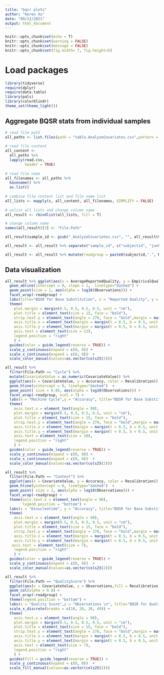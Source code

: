 ```yaml
---
title: "bqsr plots"
author: "Keren Xu"
date: "09/12/2021"
output: html_document
---
```



```r
knitr::opts_chunk$set(echo = T)
knitr::opts_chunk$set(warning = FALSE)
knitr::opts_chunk$set(message = FALSE)
knitr::opts_chunk$set(fig.width= 7, fig.height=5) 
```

# Load packages  
```r
library(tidyverse)
require(dplyr)
require(data.table)
library(pals)
library(colorblindr)
theme_set(theme_light()) 
```

## Aggregate BQSR stats from individual samples  
```r
# read file path
all_paths <- list.files(path = "table.AnalyzeCovariates.csv",pattern = "*.csv",full.names = TRUE)
 
# read file content
all_content <-
  all_paths %>%
  lapply(read.csv,
         header = TRUE)
 
# read file name
all_filenames <- all_paths %>%
  basename() %>%
  as.list()
 
# combine file content list and file name list
all_lists <- mapply(c, all_content, all_filenames, SIMPLIFY = FALSE)
 
# unlist all lists and change column name
all_result <- rbindlist(all_lists, fill = T)

# change column name
names(all_result)[3] <- "File.Path"

all_result$sample_id <- gsub("_AnalyzeCovariates.csv", "", all_result$V1)

all_result <- all_result %>% separate("sample_id", c("subjectid", "junk"), sep = ".Analyze") %>% select(-junk)

all_result <- all_result %>% mutate(readgroup = paste0(subjectid,".", ReadGroup))
```

## Data visualization
```r
all_result %>% ggplot(aes(x = AverageReportedQuality, y = EmpiricalQuality, color = Recalibration)) + 
  geom_abline(intercept = 0, slope = 1,  linetype="dashed") + 
  geom_point(size = 1, aes(alpha = log10(Observations))) + 
  facet_wrap(~readgroup) + 
  labs(title="BQSR for Base Substitution", x = "Reported Quality", y = "Empirical Quality \n", size = 1)  +
  theme(
    plot.margin = margin(0.5, 0.5, 0.5, 0.5, unit = "cm"),
    plot.title = element_text(size = 15, face = "bold"),
    strip.text.y = element_text(angle = 270, face = "bold",margin = margin(r= 1, unit = "cm")),
    axis.title.x = element_text(margin = margin(t = 0.5, b = 0.5, unit = "cm")),
    axis.title.y = element_text(margin = margin(t = 0.5, b = 0.5, unit = "cm")),
    axis.text = element_text(size = 12),
    legend.position = "right"
    ) + 
  guides(color = guide_legend(reverse = TRUE)) + 
  scale_y_continuous(expand = c(0, 0)) + 
  scale_x_continuous(expand = c(0, 0))  +
  scale_color_manual(values=as.vector(cols25(2))) 
```

```r
all_result %>% 
  filter(File.Path == "Cycle") %>% 
  mutate(CovariateValue = as.numeric(CovariateValue)) %>% 
  ggplot(aes(x = CovariateValue, y = Accuracy, color = Recalibration))  + 
  geom_hline(yintercept = 0, linetype="dashed")  + 
  geom_point( size = 0.05, aes(alpha = log10(Observations))) + 
  facet_wrap(~readgroup, ncol = 7) + 
  labs(x = "Machine Cycle",y = "Accuracy", title="BQSR for Base Substitution", size = 1) + 
  theme(
    axis.text.x = element_text(angle = 90),
    plot.margin = margin(0.5, 0.5, 0.5, 0.5, unit = "cm"),
    plot.title = element_text(size = 15, face = "bold"),
    strip.text.y = element_text(angle = 270, face = "bold",margin = margin(r= 1, unit = "cm")),
    axis.title.x = element_text(margin = margin(t = 0.5, b = 0.5, unit = "cm")),
    axis.title.y = element_text(margin = margin(t = 0.5, b = 0.5, unit = "cm")),
    axis.text = element_text(size = 10),
    legend.position = "right"
    ) + 
  guides(color = guide_legend(reverse = TRUE)) + 
  scale_y_continuous(expand = c(0, 0)) + 
  scale_x_continuous(expand = c(0, 0))  +
  scale_color_manual(values=as.vector(cols25(2))) 
```

```r
all_result %>% 
  filter(File.Path == "Context") %>% 
  ggplot(aes(x = CovariateValue, y = Accuracy, color = Recalibration))  + 
  geom_hline(yintercept = 0, linetype="dashed")  + 
  geom_point( size = 1, aes(alpha = log10(Observations))) + 
  facet_wrap(~readgroup) +  
  theme(axis.text.x = element_text(angle = 90), 
        legend.position = "bottom") + 
  labs(x = "Dinucleotide", y = "Accuracy", title="BQSR for Base Substitution", size = 1) +
  theme(
    axis.text.x = element_text(angle = 90),
    plot.margin = margin(0.5, 0.5, 0.5, 0.5, unit = "cm"),
    plot.title = element_text(size = 15, face = "bold"),
    strip.text.y = element_text(angle = 270, face = "bold",margin = margin(r= 1, unit = "cm")),
    axis.title.x = element_text(margin = margin(t = 0.5, b = 0.5, unit = "cm")),
    axis.title.y = element_text(margin = margin(t = 0.5, b = 0.5, unit = "cm")),
   axis.text = element_text(size = 7),
    legend.position = "right"
    ) + 
  guides(color = guide_legend(reverse = TRUE)) + 
  scale_y_continuous(expand = c(0, 0))  +
  scale_color_manual(values=as.vector(cols25(2))) 
```

```r
all_result %>% 
  filter(File.Path == "QualityScore") %>% 
  ggplot(aes(x = CovariateValue, y = Observations,fill = Recalibration)) + 
  geom_col(alpha = 0.8) + 
  facet_wrap(~readgroup) +
  theme(legend.position = "bottom") + 
  labs(x = "Quality Score",y = "Observations \n", title="BQSR for Quality Score", size = 1) + 
  scale_x_discrete(breaks = c(10, 20, 30, 40)) +
  theme(
    axis.text.x = element_text(angle = 90),
    plot.margin = margin(0.5, 0.5, 0.5, 0.5, unit = "cm"),
    plot.title = element_text(size = 15, face = "bold"),
    strip.text.y = element_text(angle = 270, face = "bold",margin = margin(r= 1, unit = "cm")),
    axis.title.x = element_text(margin = margin(t = 0.5, b = 0.5, unit = "cm")),
    axis.title.y = element_text(margin = margin(t = 0.5, b = 0.5, unit = "cm")),
    axis.text = element_text(size = 7),
    legend.position = "right"
    ) +
  guides(fill = guide_legend(reverse = TRUE)) + 
  scale_y_continuous(expand = c(0, 0))  +
  scale_fill_manual(values=as.vector(cols25(2))) 
```

